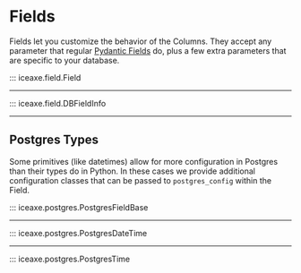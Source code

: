 # Fields

Fields let you customize the behavior of the Columns. They accept any parameter
that regular [Pydantic Fields](https://docs.pydantic.dev/latest/concepts/fields/#numeric-constraints) do, plus
a few extra parameters that are specific to your database.

::: iceaxe.field.Field

---

::: iceaxe.field.DBFieldInfo

---

## Postgres Types

Some primitives (like datetimes) allow for more configuration in Postgres
than their types do in Python. In these cases we provide additional configuration
classes that can be passed to `postgres_config` within the Field.

::: iceaxe.postgres.PostgresFieldBase

---

::: iceaxe.postgres.PostgresDateTime

---

::: iceaxe.postgres.PostgresTime
